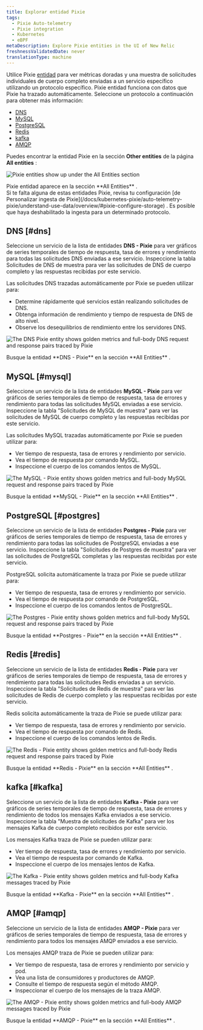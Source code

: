 ```yaml
---
title: Explorar entidad Pixie
tags:
  - Pixie Auto-telemetry
  - Pixie integration
  - Kubernetes
  - eBPF
metaDescription: Explore Pixie entities in the UI of New Relic
freshnessValidatedDate: never
translationType: machine
---
```









Utilice Pixie [entidad](/docs/new-relic-solutions/new-relic-one/core-concepts/what-entity-new-relic/) para ver métricas doradas y una muestra de solicitudes individuales de cuerpo completo enviadas a un servicio específico utilizando un protocolo específico. Pixie entidad funciona con datos que Pixie ha trazado automáticamente. Seleccione un protocolo a continuación para obtener más información:

* [DNS](#dns)
* [MySQL](#mysql)
* [PostgreSQL](#postgres)
* [Redis](#redis)
* [kafka](#kafka)
* [AMQP](#amqp)

Puedes encontrar la entidad Pixie en la sección <DNT>**Other entities**</DNT> de la página <DNT>**All entities**</DNT> :

<img
  title="Pixie entities show up under the All Entities section"
  alt="Pixie entities show up under the All Entities section"
  src={pixieEntities}
/>

<figcaption>
  Pixie entidad aparece en la sección <DNT>**All Entities**</DNT> .
</figcaption>

<Callout variant="important">
  Si te falta alguna de estas entidades Pixie, revisa tu configuración [de Personalizar ingesta de Pixie](/docs/kubernetes-pixie/auto-telemetry-pixie/understand-use-data/overview/#pixie-configure-storage) . Es posible que haya deshabilitado la ingesta para un determinado protocolo.
</Callout>

## DNS [#dns]

Seleccione un servicio de la lista de entidades <DNT>**DNS - Pixie**</DNT> para ver gráficos de series temporales de tiempo de respuesta, tasa de errores y rendimiento para todas las solicitudes DNS enviadas a ese servicio. Inspeccione la tabla Solicitudes de DNS de muestra para ver las solicitudes de DNS de cuerpo completo y las respuestas recibidas por este servicio.

Las solicitudes DNS trazadas automáticamente por Pixie se pueden utilizar para:

* Determine rápidamente qué servicios están realizando solicitudes de DNS.
* Obtenga información de rendimiento y tiempo de respuesta de DNS de alto nivel.
* Observe los desequilibrios de rendimiento entre los servidores DNS.

<img
  title="The <DNT>**DNS - Pixie**</DNT> entity shows golden metrics and full-body DNS request and response pairs traced by Pixie"
  alt="The DNS Pixie entity shows golden metrics and full-body DNS request and response pairs traced by Pixie"
  src={pixieDnsEntity}
/>

<figcaption>
  Busque la entidad <DNT>**DNS - Pixie**</DNT> en la sección <DNT>**All Entities**</DNT> .
</figcaption>

## MySQL [#mysql]

Seleccione un servicio de la lista de entidades <DNT>**MySQL - Pixie**</DNT> para ver gráficos de series temporales de tiempo de respuesta, tasa de errores y rendimiento para todas las solicitudes MySQL enviadas a ese servicio. Inspeccione la tabla "Solicitudes de MySQL de muestra" para ver las solicitudes de MySQL de cuerpo completo y las respuestas recibidas por este servicio.

Las solicitudes MySQL trazadas automáticamente por Pixie se pueden utilizar para:

* Ver tiempo de respuesta, tasa de errores y rendimiento por servicio.
* Vea el tiempo de respuesta por comando MySQL.
* Inspeccione el cuerpo de los comandos lentos de MySQL.

<img
  title="The <DNT>**MySQL - Pixie**</DNT> entity shows golden metrics and full-body MySQL request and response pairs traced by Pixie"
  alt="The MySQL - Pixie entity shows golden metrics and full-body MySQL request and response pairs traced by Pixie"
  src={pixieMysqlEntity}
/>

<figcaption>
  Busque la entidad <DNT>**MySQL - Pixie**</DNT> en la sección <DNT>**All Entities**</DNT> .
</figcaption>

## PostgreSQL [#postgres]

Seleccione un servicio de la lista de entidades <DNT>**Postgres - Pixie**</DNT> para ver gráficos de series temporales de tiempo de respuesta, tasa de errores y rendimiento para todas las solicitudes de PostgreSQL enviadas a ese servicio. Inspeccione la tabla "Solicitudes de Postgres de muestra" para ver las solicitudes de PostgreSQL completas y las respuestas recibidas por este servicio.

PostgreSQL solicita automáticamente la traza por Pixie se puede utilizar para:

* Ver tiempo de respuesta, tasa de errores y rendimiento por servicio.
* Vea el tiempo de respuesta por comando de PostgreSQL.
* Inspeccione el cuerpo de los comandos lentos de PostgreSQL.

<img
  title="The <DNT>**Postgres - Pixie**</DNT> entity shows golden metrics and full-body MySQL request and response pairs traced by Pixie"
  alt="The Postgres - Pixie entity shows golden metrics and full-body MySQL request and response pairs traced by Pixie"
  src={pixiePostgresEntity}
/>

<figcaption>
  Busque la entidad <DNT>**Postgres - Pixie**</DNT> en la sección <DNT>**All Entities**</DNT> .
</figcaption>

## Redis [#redis]

Seleccione un servicio de la lista de entidades <DNT>**Redis - Pixie**</DNT> para ver gráficos de series temporales de tiempo de respuesta, tasa de errores y rendimiento para todas las solicitudes Redis enviadas a un servicio. Inspeccione la tabla "Solicitudes de Redis de muestra" para ver las solicitudes de Redis de cuerpo completo y las respuestas recibidas por este servicio.

Redis solicita automáticamente la traza de Pixie se puede utilizar para:

* Ver tiempo de respuesta, tasa de errores y rendimiento por servicio.
* Vea el tiempo de respuesta por comando de Redis.
* Inspeccione el cuerpo de los comandos lentos de Redis.

<img
  title="The <DNT>**Redis - Pixie**</DNT> entity shows golden metrics and full-body Redis request and response pairs traced by Pixie"
  alt="The Redis - Pixie entity shows golden metrics and full-body Redis request and response pairs traced by Pixie"
  src={pixieRedisEntity}
/>

<figcaption>
  Busque la entidad <DNT>**Redis - Pixie**</DNT> en la sección <DNT>**All Entities**</DNT> .
</figcaption>

## kafka [#kafka]

Seleccione un servicio de la lista de entidades <DNT>**Kafka - Pixie**</DNT> para ver gráficos de series temporales de tiempo de respuesta, tasa de errores y rendimiento de todos los mensajes Kafka enviados a ese servicio. Inspeccione la tabla "Muestra de solicitudes de Kafka" para ver los mensajes Kafka de cuerpo completo recibidos por este servicio.

Los mensajes Kafka traza de Pixie se pueden utilizar para:

* Ver tiempo de respuesta, tasa de errores y rendimiento por servicio.
* Vea el tiempo de respuesta por comando de Kafka.
* Inspeccione el cuerpo de los mensajes lentos de Kafka.

<img
  title="The <DNT>**Kafka - Pixie**</DNT> entity shows golden metrics and full-body Kafka messages traced by Pixie"
  alt="The Kafka - Pixie entity shows golden metrics and full-body Kafka messages traced by Pixie"
  src={pixieKafkaEntity}
/>

<figcaption>
  Busque la entidad <DNT>**Kafka - Pixie**</DNT> en la sección <DNT>**All Entities**</DNT> .
</figcaption>

## AMQP [#amqp]

Seleccione un servicio de la lista de entidades <DNT>**AMQP - Pixie**</DNT> para ver gráficos de series temporales de tiempo de respuesta, tasa de errores y rendimiento para todos los mensajes AMQP enviados a ese servicio.

Los mensajes AMQP traza de Pixie se pueden utilizar para:

* Ver tiempo de respuesta, tasa de errores y rendimiento por servicio y pod.
* Vea una lista de consumidores y productores de AMQP.
* Consulte el tiempo de respuesta según el método AMQP.
* Inspeccionar el cuerpo de los mensajes de la traza AMQP.

<img
  title="The <DNT>**AMQP - Pixie**</DNT> entity shows golden metrics and full-body AMQP messages traced by Pixie"
  alt="The AMQP - Pixie entity shows golden metrics and full-body AMQP messages traced by Pixie"
  src={pixieAmqpEntity}
/>

<figcaption>
  Busque la entidad <DNT>**AMQP - Pixie**</DNT> en la sección <DNT>**All Entities**</DNT> .
</figcaption>